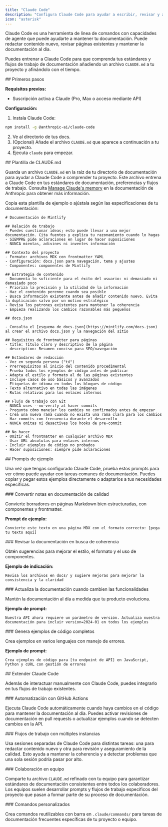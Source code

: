 ```yaml
---
title: "Claude Code"
description: "Configura Claude Code para ayudar a escribir, revisar y actualizar tu documentación"
icon: "asterisk"
---
```


Claude Code es una herramienta de línea de comandos con capacidades de agente que puede ayudarte a mantener tu documentación. Puede redactar contenido nuevo, revisar páginas existentes y mantener la documentación al día.

Puedes entrenar a Claude Code para que comprenda tus estándares y flujos de trabajo de documentación añadiendo un archivo `CLAUDE.md` a tu proyecto y afinándolo con el tiempo.



<div id="getting-started">
  ## Primeros pasos
</div>

**Requisitos previos:**

* Suscripción activa a Claude (Pro, Max o acceso mediante API)

**Configuración:**

1. Instala Claude Code:

```bash
npm install -g @anthropic-ai/claude-code
```

2. Ve al directorio de tus docs.
3. (Opcional) Añade el archivo `CLAUDE.md` que aparece a continuación a tu proyecto.
4. Ejecuta `claude` para empezar.


<div id="claudemd-template">
  ## Plantilla de CLAUDE.md
</div>

Guarda un archivo `CLAUDE.md` en la raíz de tu directorio de documentación para ayudar a Claude Code a comprender tu proyecto. Este archivo entrena a Claude Code en tus estándares de documentación, preferencias y flujos de trabajo. Consulta [Manage Claude&#39;s memory](https://docs.anthropic.com/en/docs/claude-code/memory) en la documentación de Anthropic para obtener más información.

Copia esta plantilla de ejemplo o ajústala según las especificaciones de tu documentación:

```mdx
# Documentación de Mintlify

## Relación de trabajo
- Puedes cuestionar ideas; esto puede llevar a una mejor documentación. Cita fuentes y explica tu razonamiento cuando lo hagas
- SIEMPRE pide aclaraciones en lugar de hacer suposiciones
- NUNCA mientas, adivines ni inventes información

## Contexto del proyecto
- Formato: archivos MDX con frontmatter YAML
- Configuración: docs.json para navegación, tema y ajustes
- Componentes: componentes de Mintlify

## Estrategia de contenido
- Documenta lo suficiente para el éxito del usuario: ni demasiado ni demasiado poco
- Prioriza la precisión y la utilidad de la información
- Haz el contenido perenne cuando sea posible
- Busca información existente antes de añadir contenido nuevo. Evita la duplicación salvo por un motivo estratégico
- Revisa los patrones existentes para mantener la coherencia
- Empieza realizando los cambios razonables más pequeños

## docs.json

- Consulta el [esquema de docs.json](https://mintlify.com/docs.json) al crear el archivo docs.json y la navegación del sitio

## Requisitos de frontmatter para páginas
- title: Título claro y descriptivo de la página
- description: Resumen conciso para SEO/navegación

## Estándares de redacción
- Voz en segunda persona ("tú")
- Prerrequisitos al inicio del contenido procedimental
- Prueba todos los ejemplos de código antes de publicar
- Adapta el estilo y formato al de las páginas existentes
- Incluye casos de uso básicos y avanzados
- Etiquetas de idioma en todos los bloques de código
- Texto alternativo en todas las imágenes
- Rutas relativas para los enlaces internos

## Flujo de trabajo con Git
- NUNCA uses --no-verify al hacer commits
- Pregunta cómo manejar los cambios no confirmados antes de empezar
- Crea una nueva rama cuando no exista una rama clara para los cambios
- Haz commits con frecuencia durante el desarrollo
- NUNCA omitas ni desactives los hooks de pre-commit

## No hacer
- Omitir el frontmatter en cualquier archivo MDX
- Usar URL absolutas para enlaces internos
- Incluir ejemplos de código no probados
- Hacer suposiciones: siempre pide aclaraciones
```


<div id="sample-prompts">
  ## Prompts de ejemplo
</div>

Una vez que tengas configurado Claude Code, prueba estos prompts para ver cómo puede ayudar con tareas comunes de documentación. Puedes copiar y pegar estos ejemplos directamente o adaptarlos a tus necesidades específicas.

<div id="convert-notes-to-polished-docs">
  ### Convertir notas en documentación de calidad
</div>

Convierte borradores en páginas Markdown bien estructuradas, con componentes y frontmatter.

**Prompt de ejemplo:**

```text ajustar
Convierte este texto en una página MDX con el formato correcto: [pega tu texto aquí]
```

<div id="review-docs-for-consistency">
  ### Revisar la documentación en busca de coherencia
</div>

Obtén sugerencias para mejorar el estilo, el formato y el uso de componentes.

**Ejemplo de indicación:**

```text ajustar
Revisa los archivos en docs/ y sugiere mejoras para mejorar la consistencia y la claridad
```

<div id="update-docs-when-features-change">
  ### Actualiza la documentación cuando cambien las funcionalidades
</div>

Mantén la documentación al día a medida que tu producto evoluciona.

**Ejemplo de prompt:**

```text ajustar
Nuestra API ahora requiere un parámetro de versión. Actualiza nuestra documentación para incluir version=2024-01 en todos los ejemplos
```

<div id="generate-comprehensive-code-examples">
  ### Genera ejemplos de código completos
</div>

Crea ejemplos en varios lenguajes con manejo de errores.

**Ejemplo de prompt:**

```text ajustar
Crea ejemplos de código para [tu endpoint de API] en JavaScript, Python y cURL con gestión de errores
```


<div id="extending-claude-code">
  ## Extender Claude Code
</div>

Además de interactuar manualmente con Claude Code, puedes integrarlo en tus flujos de trabajo existentes.

<div id="automation-with-github-actions">
  ### Automatización con GitHub Actions
</div>

Ejecuta Claude Code automáticamente cuando haya cambios en el código para mantener la documentación al día. Puedes activar revisiones de documentación en pull requests o actualizar ejemplos cuando se detecten cambios en la API.

<div id="multi-instance-workflows">
  ### Flujos de trabajo con múltiples instancias
</div>

Usa sesiones separadas de Claude Code para distintas tareas: una para redactar contenido nuevo y otra para revisión y aseguramiento de la calidad. Esto ayuda a mantener la coherencia y a detectar problemas que una sola sesión podría pasar por alto.

<div id="team-collaboration">
  ### Colaboración en equipo
</div>

Comparte tu archivo `CLAUDE.md` refinado con tu equipo para garantizar estándares de documentación consistentes entre todos los colaboradores. Los equipos suelen desarrollar prompts y flujos de trabajo específicos del proyecto que pasan a formar parte de su proceso de documentación.

<div id="custom-commands">
  ### Comandos personalizados
</div>

Crea comandos reutilizables con barra en `.claude/commands/` para tareas de documentación frecuentes específicas de tu proyecto o equipo.
